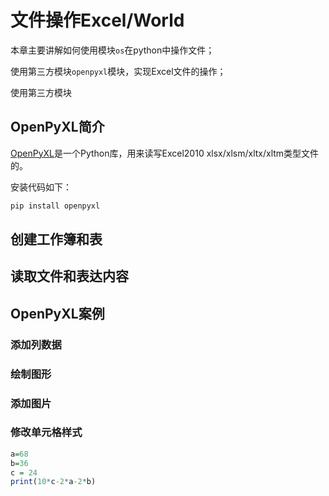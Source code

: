 # 文件操作Excel/World{#PythonExcelWorld}

本章主要讲解如何使用模块`os`在python中操作文件；

使用第三方模块`openpyxl`模块，实现Excel文件的操作；

使用第三方模块

## OpenPyXL简介

[OpenPyXL](http://yumos.gitee.io/openpyxl3.0/index.html#document-tutorial)是一个Python库，用来读写Excel2010 xlsx/xlsm/xltx/xltm类型文件的。

安装代码如下：

```bash
pip install openpyxl
```

## 创建工作簿和表

## 读取文件和表达内容

## OpenPyXL案例

### 添加列数据

### 绘制图形

### 添加图片

### 修改单元格样式

```r
a=68
b=36
c = 24
print(10*c-2*a-2*b)
```

